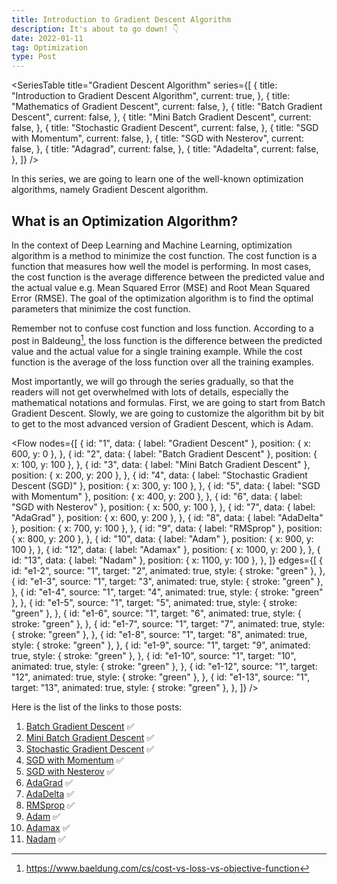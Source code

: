 ```yaml
---
title: Introduction to Gradient Descent Algorithm
description: It's about to go down! 👇
date: 2022-01-11
tag: Optimization
type: Post
---
```


<SeriesTable
  title="Gradient Descent Algorithm"
  series={[
    {
      title: "Introduction to Gradient Descent Algorithm",
      current: true,
    },
    {
      title: "Mathematics of Gradient Descent",
      current: false,
    },
    {
      title: "Batch Gradient Descent",
      current: false,
    },
    {
      title: "Mini Batch Gradient Descent",
      current: false,
    },
    {
      title: "Stochastic Gradient Descent",
      current: false,
    },
    {
      title: "SGD with Momentum",
      current: false,
    },
    {
      title: "SGD with Nesterov",
      current: false,
    },
    {
      title: "Adagrad",
      current: false,
    },
    {
      title: "Adadelta",
      current: false,
    },
  ]}
/>

In this series, we are going to learn one of the well-known optimization algorithms, namely Gradient Descent algorithm.

## What is an Optimization Algorithm?

In the context of Deep Learning and Machine Learning, optimization algorithm is a method to minimize the cost function.
The cost function is a function that measures how well the model is performing.
In most cases, the cost function is the average difference between the predicted value and the actual value e.g. Mean Squared Error (MSE) and Root Mean Squared Error (RMSE).
The goal of the optimization algorithm is to find the optimal parameters that minimize the cost function.

Remember not to confuse cost function and loss function.
According to a post in Baldeung[^1], the loss function is the difference between the predicted value and the actual value for a single training example.
While the cost function is the average of the loss function over all the training examples.

Most importantly, we will go through the series gradually, so that the readers will not get overwhelmed with lots of details, especially the mathematical notations and formulas.
First, we are going to start from Batch Gradient Descent. Slowly, we are going to customize the algorithm bit by bit to get to the most advanced version of Gradient Descent, which is Adam.

<Flow
  nodes={[
    {
      id: "1",
      data: { label: "Gradient Descent" },
      position: { x: 600, y: 0 },
    },
    {
      id: "2",
      data: { label: "Batch Gradient Descent" },
      position: { x: 100, y: 100 },
    },
    {
      id: "3",
      data: { label: "Mini Batch Gradient Descent" },
      position: { x: 200, y: 200 },
    },
    {
      id: "4",
      data: { label: "Stochastic Gradient Descent (SGD)" },
      position: { x: 300, y: 100 },
    },
    {
      id: "5",
      data: { label: "SGD with Momentum" },
      position: { x: 400, y: 200 },
    },
    {
      id: "6",
      data: { label: "SGD with Nesterov" },
      position: { x: 500, y: 100 },
    },
    {
      id: "7",
      data: { label: "AdaGrad" },
      position: { x: 600, y: 200 },
    },
    {
      id: "8",
      data: { label: "AdaDelta" },
      position: { x: 700, y: 100 },
    },
    {
      id: "9",
      data: { label: "RMSprop" },
      position: { x: 800, y: 200 },
    },
    {
      id: "10",
      data: { label: "Adam" },
      position: { x: 900, y: 100 },
    },
    {
      id: "12",
      data: { label: "Adamax" },
      position: { x: 1000, y: 200 },
    },
    {
      id: "13",
      data: { label: "Nadam" },
      position: { x: 1100, y: 100 },
    },
  ]}
  edges={[
    {
      id: "e1-2",
      source: "1",
      target: "2",
      animated: true,
      style: { stroke: "green" },
    },
    {
      id: "e1-3",
      source: "1",
      target: "3",
      animated: true,
      style: { stroke: "green" },
    },
    {
      id: "e1-4",
      source: "1",
      target: "4",
      animated: true,
      style: { stroke: "green" },
    },
    {
      id: "e1-5",
      source: "1",
      target: "5",
      animated: true,
      style: { stroke: "green" },
    },
    {
      id: "e1-6",
      source: "1",
      target: "6",
      animated: true,
      style: { stroke: "green" },
    },
    {
      id: "e1-7",
      source: "1",
      target: "7",
      animated: true,
      style: { stroke: "green" },
    },
    {
      id: "e1-8",
      source: "1",
      target: "8",
      animated: true,
      style: { stroke: "green" },
    },
    {
      id: "e1-9",
      source: "1",
      target: "9",
      animated: true,
      style: { stroke: "green" },
    },
    {
      id: "e1-10",
      source: "1",
      target: "10",
      animated: true,
      style: { stroke: "green" },
    },
    {
      id: "e1-12",
      source: "1",
      target: "12",
      animated: true,
      style: { stroke: "green" },
    },
    {
      id: "e1-13",
      source: "1",
      target: "13",
      animated: true,
      style: { stroke: "green" },
    },
  ]}
/>

Here is the list of the links to those posts:

1. [Batch Gradient Descent](/posts/batch-gradient-descent) ✅
2. [Mini Batch Gradient Descent](/posts/mini-batch-gradient-descent) ✅
3. [Stochastic Gradient Descent](/posts/stochastic-gradient-descent) ✅
4. [SGD with Momentum](/posts/sgd-with-momentum) ✅
5. [SGD with Nesterov](/posts/sgd-with-nesterov) ✅
6. [AdaGrad](/posts/adagrad) ✅
7. [AdaDelta](/posts/adadelta) ✅
8. [RMSprop](/posts/rmsprop) ✅
9. [Adam](/posts/adam) ✅
10. [Adamax](/posts/adamax) ✅
11. [Nadam](/posts/nadam) ✅

[^1]: https://www.baeldung.com/cs/cost-vs-loss-vs-objective-function
